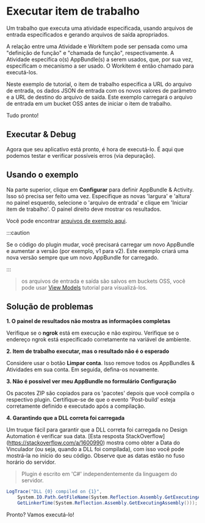 
# Executar item de trabalho

Um trabalho que executa uma atividade especificada, usando arquivos de entrada especificados e gerando arquivos de saída apropriados.

A relação entre uma Atividade e WorkItem pode ser pensada como uma "definição de função" e "chamada de função", respectivamente. A Atividade especifica o(s) AppBundle(s) a serem usados, que, por sua vez, especificam o mecanismo a ser usado. O Workitem é então chamado para executá-los.

Neste exemplo de tutorial, o item de trabalho especifica a URL do arquivo de entrada, os dados JSON de entrada com os novos valores de parâmetro e a URL de destino do arquivo de saída. Este exemplo carregará o arquivo de entrada em um bucket OSS antes de iniciar o item de trabalho.

<EnvTabs
  NodeJsVsCode={WorkitemForNodejs}
  DotNetVsCode={WorkitemForNet}
  DotNetVs2022={WorkitemForNet}
/>

Tudo pronto!

## Executar & Debug

Agora que seu aplicativo está pronto, é hora de executá-lo. É aqui que podemos testar e verificar possíveis erros (via depuração).

## Usando o exemplo

Na parte superior, clique em **Configurar** para definir AppBundle & Activity. Isso só precisa ser feito uma vez. Especifique as novas 'largura' e 'altura' no painel esquerdo, selecione o 'arquivo de entrada' e clique em 'Iniciar item de trabalho'. O painel direito deve mostrar os resultados.

Você pode encontrar [arquivos de exemplo aqui](https://github.com/autodesk-platform-services/aps-design-automation-dotnet/tree/master/sample%20files).



:::caution

Se o código do plugin mudar, você precisará carregar um novo AppBundle e aumentar a versão (por exemplo, v1 para v2). Este exemplo criará uma nova versão sempre que um novo AppBundle for carregado.


:::



> os arquivos de entrada e saída são salvos em buckets OSS, você pode usar [View Models](../simple-viewer/) tutorial para visualizá-los.

<ResponsiveVideo src={PreviewUrl} />

## Solução de problemas

**1. O painel de resultados não mostra as informações completas**

Verifique se o **ngrok** está em execução e não expirou. Verifique se o endereço ngrok está especificado corretamente na variável de ambiente.

**2. Item de trabalho executar, mas o resultado não é o esperado**

Considere usar o botão **Limpar conta**. Isso remove todos os AppBundles & Atividades em sua conta. Em seguida, defina-os novamente.

**3. Não é possível ver meu AppBundle no formulário Configuração**

Os pacotes ZIP são copiados para os 'pacotes' depois que você compila o respectivo plugin. Certifique-se de que o evento 'Post-build' esteja corretamente definido e executado após a compilação.

**4. Garantindo que a DLL correta foi carregada**

Um truque fácil para garantir que a DLL correta foi carregada no Design Automation é verificar sua data. [Esta resposta StackOverflow] (https://stackoverflow.com/a/1600990) mostra como obter a Data do Vinculador (ou seja, quando a DLL foi compilada), com isso você pode mostrá-la no início do seu código. Observe que as datas estão no fuso horário do servidor.

> Plugin é escrito em 'C#' independentemente da linguagem do servidor.

```cs
LogTrace("DLL {0} compiled on {1}",
    System.IO.Path.GetFileName(System.Reflection.Assembly.GetExecutingAssembly().Location),
    GetLinkerTime(System.Reflection.Assembly.GetExecutingAssembly()));
```

Pronto? Vamos executá-lo!

<EnvTabs
  NodeJsVsCode={DebugForNodejs}
  DotNetVsCode={DebugForNet}
  DotNetVs2022={DebugForNet}
/>
